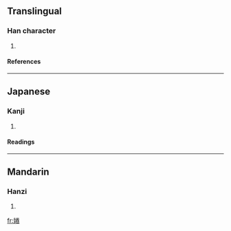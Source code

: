==Translingual==
===Han character===
{{Han char|rn=38|rad=女|as=08|sn=11|four=4941<sub>2</sub>|canj=女火手山 (VFQU)}}
# {{defn|Han|sort=女08}}
====References====
{{Han ref|kx=0264.310|dkj=06415|dj=0531.220|hdz=21061.070|uh=5A58|ud=23128|bh=D4CF|bd=54479}}
----
==Japanese==
===Kanji===
{{ja-kanji|grade=|rs=女08}}
# {{defn|Japanese}} 
====Readings====
{{ja-readings|on=[[けん]] (ken), [[げん]] (gen)|kun=[[みめよい]] (mimeyoi), [[やかり]] (yakari)}}
----
==Mandarin==
===Hanzi===
{{cmn-hanzi|pin=[[quán]] ([[quan2]])|wg=ch'üan<sup>2</sup>}}
# {{defn|Mandarin}}

[[fr:婘]]